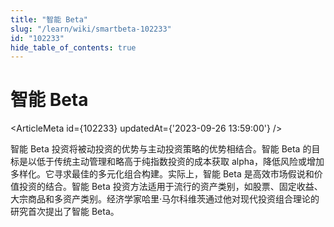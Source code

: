 ```yaml
---
title: "智能 Beta"
slug: "/learn/wiki/smartbeta-102233"
id: "102233"
hide_table_of_contents: true
---
```



# 智能 Beta

<ArticleMeta id={102233} updatedAt={'2023-09-26 13:59:00'} />
<div className='border-solid border-b border-t-0 my-4 border-[var(--ifm-color-gray-300)]' />

智能 Beta 投资将被动投资的优势与主动投资策略的优势相结合。智能 Beta 的目标是以低于传统主动管理和略高于纯指数投资的成本获取 alpha，降低风险或增加多样化。它寻求最佳的多元化组合构建。实际上，智能 Beta 是高效市场假说和价值投资的结合。智能 Beta 投资方法适用于流行的资产类别，如股票、固定收益、大宗商品和多资产类别。经济学家哈里·马尔科维茨通过他对现代投资组合理论的研究首次提出了智能 Beta。

